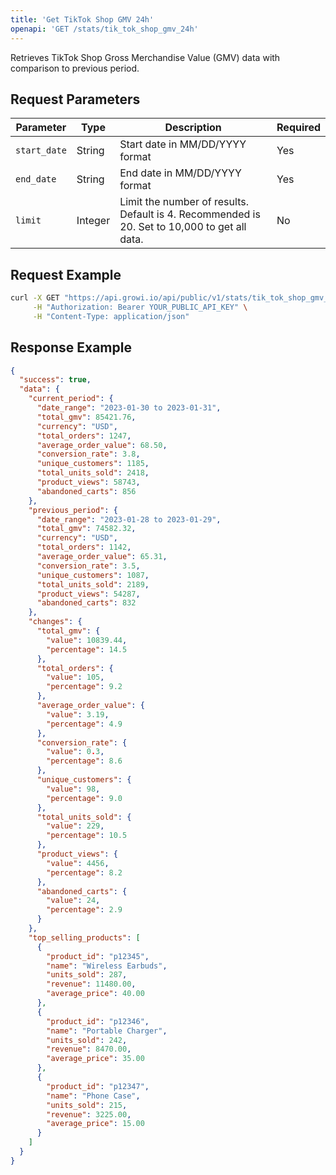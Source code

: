 ```yaml
---
title: 'Get TikTok Shop GMV 24h'
openapi: 'GET /stats/tik_tok_shop_gmv_24h'
---
```


Retrieves TikTok Shop Gross Merchandise Value (GMV) data with comparison to previous period.

## Request Parameters

| Parameter | Type | Description | Required |
| --- | --- | --- | --- |
| `start_date` | String | Start date in MM/DD/YYYY format | Yes |
| `end_date` | String | End date in MM/DD/YYYY format | Yes |
| `limit` | Integer | Limit the number of results. Default is 4. Recommended is 20. Set to 10,000 to get all data. | No |

## Request Example

```bash
curl -X GET "https://api.growi.io/api/public/v1/stats/tik_tok_shop_gmv_24h?start_date=01/01/2023&end_date=01/31/2023" \
     -H "Authorization: Bearer YOUR_PUBLIC_API_KEY" \
     -H "Content-Type: application/json"
```

## Response Example

```json
{
  "success": true,
  "data": {
    "current_period": {
      "date_range": "2023-01-30 to 2023-01-31",
      "total_gmv": 85421.76,
      "currency": "USD",
      "total_orders": 1247,
      "average_order_value": 68.50,
      "conversion_rate": 3.8,
      "unique_customers": 1185,
      "total_units_sold": 2418,
      "product_views": 58743,
      "abandoned_carts": 856
    },
    "previous_period": {
      "date_range": "2023-01-28 to 2023-01-29",
      "total_gmv": 74582.32,
      "currency": "USD",
      "total_orders": 1142,
      "average_order_value": 65.31,
      "conversion_rate": 3.5,
      "unique_customers": 1087,
      "total_units_sold": 2189,
      "product_views": 54287,
      "abandoned_carts": 832
    },
    "changes": {
      "total_gmv": {
        "value": 10839.44,
        "percentage": 14.5
      },
      "total_orders": {
        "value": 105,
        "percentage": 9.2
      },
      "average_order_value": {
        "value": 3.19,
        "percentage": 4.9
      },
      "conversion_rate": {
        "value": 0.3,
        "percentage": 8.6
      },
      "unique_customers": {
        "value": 98,
        "percentage": 9.0
      },
      "total_units_sold": {
        "value": 229,
        "percentage": 10.5
      },
      "product_views": {
        "value": 4456,
        "percentage": 8.2
      },
      "abandoned_carts": {
        "value": 24,
        "percentage": 2.9
      }
    },
    "top_selling_products": [
      {
        "product_id": "p12345",
        "name": "Wireless Earbuds",
        "units_sold": 287,
        "revenue": 11480.00,
        "average_price": 40.00
      },
      {
        "product_id": "p12346",
        "name": "Portable Charger",
        "units_sold": 242,
        "revenue": 8470.00,
        "average_price": 35.00
      },
      {
        "product_id": "p12347",
        "name": "Phone Case",
        "units_sold": 215,
        "revenue": 3225.00,
        "average_price": 15.00
      }
    ]
  }
} 